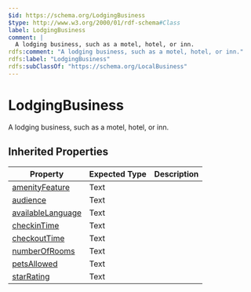 ```yaml
---
$id: https://schema.org/LodgingBusiness
$type: http://www.w3.org/2000/01/rdf-schema#Class
label: LodgingBusiness
comment: |
  A lodging business, such as a motel, hotel, or inn.
rdfs:comment: "A lodging business, such as a motel, hotel, or inn."
rdfs:label: "LodgingBusiness"
rdfs:subClassOf: "https://schema.org/LocalBusiness"
---
```


# LodgingBusiness

A lodging business, such as a motel, hotel, or inn.

## Inherited Properties

| Property | Expected Type | Description |
| --- | --- | --- |
| [amenityFeature](https://schema.org/amenityFeature) | Text |  |
| [audience](https://schema.org/audience) | Text |  |
| [availableLanguage](https://schema.org/availableLanguage) | Text |  |
| [checkinTime](https://schema.org/checkinTime) | Text |  |
| [checkoutTime](https://schema.org/checkoutTime) | Text |  |
| [numberOfRooms](https://schema.org/numberOfRooms) | Text |  |
| [petsAllowed](https://schema.org/petsAllowed) | Text |  |
| [starRating](https://schema.org/starRating) | Text |  |
